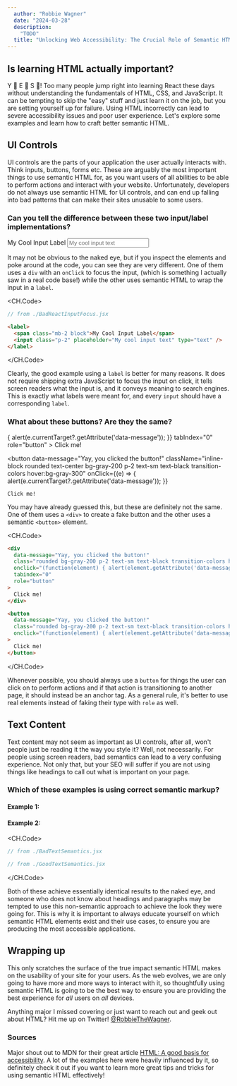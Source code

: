 ```yaml
---
  author: "Robbie Wagner"
  date: "2024-03-28"
  description:
    "TODO"
  title: "Unlocking Web Accessibility: The Crucial Role of Semantic HTML in Inclusive Design"
---
```





## Is learning HTML actually important?

Y 👏 E 👏 S 👏! Too many people jump right into learning React these days
without understanding the fundamentals of HTML, CSS, and JavaScript. It can be
tempting to skip the "easy" stuff and just learn it on the job, but you are
setting yourself up for failure. Using HTML incorrectly can lead to severe
accessibility issues and poor user experience. Let's explore some examples and
learn how to craft better semantic HTML.

## UI Controls

UI controls are the parts of your application the user actually interacts with.
Think inputs, buttons, forms etc. These are arguably the most important things
to use semantic HTML for, as you want users of all abilities to be able to
perform actions and interact with your website. Unfortunately, developers do not
always use semantic HTML for UI controls, and can end up falling into bad
patterns that can make their sites unusable to some users.

### Can you tell the difference between these two input/label implementations?

<div className="not-prose mb-4 py-4 grid grid-cols-1 gap-4 lg:grid-cols-2">
  <div>
    <BadReactInputFocus />
  </div>

  <div>
    <label>
      <span className="mb-2 block">My Cool Input Label</span>
      <input className="border p-2" placeholder="My cool input text" type="text"/>
    </label>
  </div>
</div>

It may not be obvious to the naked eye, but if you inspect the elements and poke
around at the code, you can see they are very different. One of them uses a
`div` with an `onClick` to focus the input, (which is something I actually saw
in a real code base!) while the other uses semantic HTML to wrap the input in a
`label`.

<CH.Code>
```jsx BadReactInputFocus.jsx
// from ./BadReactInputFocus.jsx
```

```html accessible-html-input.html
<label>
  <span class="mb-2 block">My Cool Input Label</span>
  <input class="p-2" placeholder="My cool input text" type="text" />
</label>
```

</CH.Code>

Clearly, the good example using a `label` is better for many reasons. It does
not require shipping extra JavaScript to focus the input on click, it tells
screen readers what the input is, and it conveys meaning to search engines. This
is exactly what labels were meant for, and every `input` should have a
corresponding `label`.

### What about these buttons? Are they the same?

<div className="not-prose mb-4 py-4 grid grid-cols-1 gap-8 lg:grid-cols-2">
  <div
    data-message="Yay, you clicked the button!"
    className="inline-block text-center rounded bg-gray-200 p-2 text-sm text-black transition-colors hover:bg-gray-300"
    onClick={(e) => {
      alert(e.currentTarget?.getAttribute('data-message'));
    }}
    tabIndex="0"
    role="button"
  >
    Click me!
  </div>

  <button
    data-message="Yay, you clicked the button!"
    className="inline-block rounded text-center bg-gray-200 p-2 text-sm text-black transition-colors hover:bg-gray-300"
    onClick={(e) => {
      alert(e.currentTarget?.getAttribute('data-message'));
    }}
  >
    Click me!
  </button>
</div>

You may have already guessed this, but these are definitely not the same. One of
them uses a `<div>` to create a fake button and the other uses a semantic
`<button>` element.

<CH.Code>
```html fake-buttons.html
<div
  data-message="Yay, you clicked the button!"
  class="rounded bg-gray-200 p-2 text-sm text-black transition-colors hover:bg-gray-300"
  onclick="(function(element) { alert(element.getAttribute('data-message')); })(this)"
  tabindex="0"
  role="button"
>
  Click me!
</div>
```

```html semantic-buttons.html
<button
  data-message="Yay, you clicked the button!"
  class="rounded bg-gray-200 p-2 text-sm text-black transition-colors hover:bg-gray-300"
  onclick="(function(element) { alert(element.getAttribute('data-message')); })(this)"
>
  Click me!
</button>
```

</CH.Code>

Whenever possible, you should always use a `button` for things the user can
click on to perform actions and if that action is transitioning to another page,
it should instead be an anchor tag. As a general rule, it's better to use real
elements instead of faking their type with `role` as well.

## Text Content

Text content may not seem as important as UI controls, after all, won't people
just be reading it the way you style it? Well, not necessarily. For people using
screen readers, bad semantics can lead to a very confusing experience. Not only
that, but your SEO will suffer if you are not using things like headings to call
out what is important on your page.

### Which of these examples is using correct semantic markup?

<div class="not-prose grid gap-4 lg:grid-cols-2">
  <div>
    <h4 className="font-bold mb-2">Example 1:</h4>
    <BadTextSemantics />
   
  </div>

  <div>
    <h4 className="font-bold mb-2">Example 2:</h4>
    <GoodTextSemantics />
  </div>
</div>

<CH.Code>
```jsx BadTextSemantics.jsx
// from ./BadTextSemantics.jsx
```

```jsx GoodTextSemantics.jsx
// from ./GoodTextSemantics.jsx
```

</CH.Code>

Both of these achieve essentially identical results to the naked eye, and
someone who does not know about headings and paragraphs may be tempted to use
this non-semantic approach to achieve the look they were going for. This is why
it is important to always educate yourself on which semantic HTML elements exist
and their use cases, to ensure you are producing the most accessible
applications.

## Wrapping up

This only scratches the surface of the true impact semantic HTML makes on the
usability of your site for your users. As the web evolves, we are only going to
have more and more ways to interact with it, so thoughtfully using semantic HTML
is going to be the best way to ensure you are providing the best experience for
_all_ users on _all_ devices.

Anything major I missed covering or just want to reach out and geek out about
HTML? Hit me up on Twitter!
[@RobbieTheWagner](https://twitter.com/RobbieTheWagner).

### Sources

Major shout out to MDN for their great article
[HTML: A good basis for accessibility](https://developer.mozilla.org/en-US/docs/Learn/Accessibility/HTML).
A lot of the examples here were heavily influenced by it, so definitely check it
out if you want to learn more great tips and tricks for using semantic HTML
effectively!
